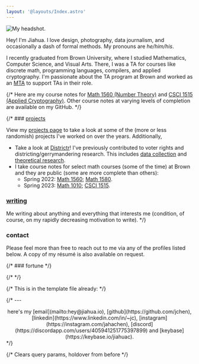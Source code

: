 ```yaml
---
layout: '@layouts/Index.astro'
---
```



<div class="flex flex-row-reverse max-sm:flex-col items-center">
<div class="flex items-baseline p-4 basis-1/3 max-sm:w-64">
<Image src={import('./jiahuachen.jpg')} alt="My headshot." />
</div>

<div class="flex basis-2/3">
<div>

Hey! I'm Jiahua. I love design, photography, data journalism, and occasionally a dash of formal methods. My pronouns are _he/him/his_.

I recently graduated from Brown University, where I studied Mathematics, Computer Science, and Visual Arts. There, I was a TA for courses like discrete math, programming languages, compilers, and applied cryptography. I'm passionate about the TA program at Brown and worked as an [MTA](https://cs.brown.edu/degrees/undergrad/jobs/meta-ta/) to support TAs in their role. 

</div>
</div>
</div>

{/* Here are my course notes for [Math 1560 (Number Theory)](https://jchen.github.io/math1560-notes/notes.pdf) and [CSCI 1515 (Applied Cryptography)](https://github.com/BrownAppliedCryptography/notes/blob/df4c2ec2954ebfe4ef7fe87f9fd9ca3fa54eca64/notes.pdf). Other course notes at varying levels of completion are available on my GitHub.  */}

{/* ### [projects](/projects/)

View my [projects page](/projects/) to take a look at some of the (more or less randomish) projects I've worked on over the years. Additionally,

-   Take a look at [Districtr](https://districtr.org/)! I've previously contributed to voter rights and districting/gerrymandering research. This includes [data collection](https://districtr.org/nebraska) and [theoretical research](https://arxiv.org/abs/1911.09792).
-   I take course notes for select math courses (some of the time) at Brown and they are public (some are more complete than others):
    -   Spring 2022: [Math 1560](https://jchen.github.io/math1560-notes/notes.pdf); [Math 1580](https://jchen.github.io/math1580-notes/notes.pdf).
    -   Spring 2023: [Math 1010](https://jchen.github.io/math1010-notes/notes.pdf); [CSCI 1515](https://brownappliedcryptography.github.io/notes/notes.pdf).

### [writing](/writing/)

Me writing about anything and everything that interests me (condition, of course, on my rapidly decreasing motivation to write). */}

### contact

Please feel more than free to reach out to me via any of the profiles listed below. A copy of my résumé is also available on request.

{/* ### fortune */}

{/* <Fortune /> */}

{/* This is in the template file already: */}

{/* ---

<p />

<center>here's my [email](mailto:hey@jiahua.io), [github](https://github.com/jchen), [linkedin](https://www.linkedin.com/in/~jc), [instagram](https://instagram.com/jahachen), [discord](https://discordapp.com/users/405941251775397899) and [keybase](https://keybase.io/jiahuac).</center> */}

{/* Clears query params, holdover from before */}
<ClearState />
